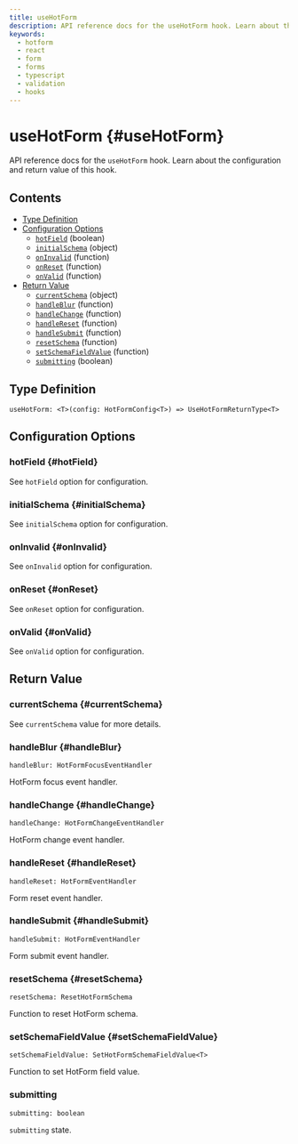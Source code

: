 ```yaml
---
title: useHotForm
description: API reference docs for the useHotForm hook. Learn about the configuration and return value of this hook.
keywords:
  - hotform
  - react
  - form
  - forms
  - typescript
  - validation
  - hooks
---
```


# useHotForm \{#useHotForm\}

API reference docs for the `useHotForm` hook. Learn about the configuration and return value of this hook.

## Contents

- [Type Definition](#type-definition)
- [Configuration Options](#configuration-options)
  - [`hotField`](#hotField) (boolean)
  - [`initialSchema`](#initialSchema) (object)
  - [`onInvalid`](#onInvalid) (function)
  - [`onReset`](#onReset) (function)
  - [`onValid`](#onValid) (function)
- [Return Value](#return-value)
  - [`currentSchema`](#currentSchema) (object)
  - [`handleBlur`](#handleBlur) (function)
  - [`handleChange`](#handleChange) (function)
  - [`handleReset`](#handleReset) (function)
  - [`handleSubmit`](#handleSubmit) (function)
  - [`resetSchema`](#resetSchema) (function)
  - [`setSchemaFieldValue`](#setSchemaFieldValue) (function)
  - [`submitting`](#submitting) (boolean)

## Type Definition

`useHotForm: <T>(config: HotFormConfig<T>) => UseHotFormReturnType<T>`

## Configuration Options

### hotField \{#hotField\}

See <GatsbyLink to="/api/HotFormConfig#hotField">`hotField` option for configuration</GatsbyLink>.

### initialSchema \{#initialSchema\}

See <GatsbyLink to="/api/HotFormConfig#initialSchema">`initialSchema` option for configuration</GatsbyLink>.

### onInvalid \{#onInvalid\}

See <GatsbyLink to="/api/HotFormConfig#onInvalid">`onInvalid` option for configuration</GatsbyLink>.

### onReset \{#onReset\}

See <GatsbyLink to="/api/HotFormConfig#onReset">`onReset` option for configuration</GatsbyLink>.

### onValid \{#onValid\}

See <GatsbyLink to="/api/HotFormConfig#onValid">`onValid` option for configuration</GatsbyLink>.

## Return Value

### currentSchema \{#currentSchema\}

See <GatsbyLink to="/api/utils/useHotFormValues#return-value">`currentSchema` value for more details</GatsbyLink>.

### handleBlur \{#handleBlur\}

`handleBlur: HotFormFocusEventHandler`

HotForm focus event handler.

### handleChange \{#handleChange\}

`handleChange: HotFormChangeEventHandler`

HotForm change event handler.

### handleReset \{#handleReset\}

`handleReset: HotFormEventHandler`

Form reset event handler.

### handleSubmit \{#handleSubmit\}

`handleSubmit: HotFormEventHandler`

Form submit event handler.

### resetSchema \{#resetSchema\}

`resetSchema: ResetHotFormSchema`

Function to reset HotForm schema.

### setSchemaFieldValue \{#setSchemaFieldValue\}

`setSchemaFieldValue: SetHotFormSchemaFieldValue<T>`

Function to set HotForm field value.

### submitting

`submitting: boolean`

`submitting` state.
